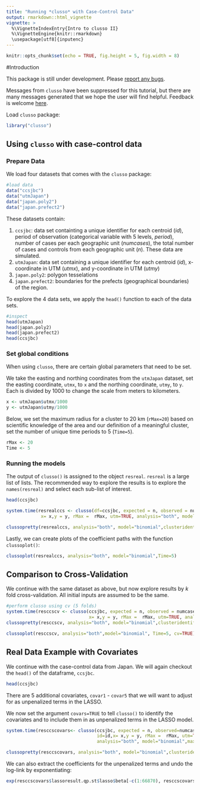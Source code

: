 ---
title: "Running *clusso* with Case-Control Data"
output: rmarkdown::html_vignette
vignette: >
  %\VignetteIndexEntry{Intro to clusso II}
  %\VignetteEngine{knitr::rmarkdown}
  \usepackage[utf8]{inputenc}
---

```{r setup, include=FALSE}
knitr::opts_chunk$set(echo = TRUE, fig.height = 5, fig.width = 8)
```

#Introduction

This package is still under development. Please [report any bugs](https://github.com/mkamenet3/clusso/issues).

Messages from `clusso` have been suppressed for this tutorial, but there are many messages generated that we hope the user will find helpful. Feedback is welcome [here](https://github.com/mkamenet3/clusso/issues).

Load `clusso` package:

```{r, message=FALSE, warning=FALSE}
library("clusso")

```


## Using `clusso` with case-control data 

### Prepare Data

We load four datasets that comes with the `clusso` package:

```{r}
#load data
data("ccsjbc")
data("utmJapan")
data("japan.poly2")
data("japan.prefect2")

```


These datasets contain:

1. `ccsjbc`: data set containting a unique identifier for each centroid (*id*), period of observation (categorical variable with 5 levels, *period*), number of cases per each geographic unit (*numcases*), the total number of cases and controls from each geographic unit (*n*). These data are simulated.
1. `utmJapan`: data set containing a unique identifier for each centroid (*id*), x-coordinate in UTM (*utmx*), and y-coordinate in UTM (*utmy*)
1. `japan.poly2`: polygon tesselations
1. `japan.prefect2`: boundaries for the prefects (geographical boundaries) of the region.


To explore the 4 data sets, we apply the `head()` function to each of the data sets.



```{r}
#inspect
head(utmJapan)
head(japan.poly2)
head(japan.prefect2)
head(ccsjbc)
```

### Set global conditions

When using `clusso`, there are certain global parameters that need to be set.

We take the easting and northing coordinates from the `utmJapan` dataset, set the easting coordinate, `utmx`, to `x` and the northing coordinate, `utmy`, to `y`. Each is divided by 1000 to change the scale from meters to kilometers.


```{r}
x <- utmJapan$utmx/1000
y <- utmJapan$utmy/1000
```

Below, we set the maximum radius for a cluster to 20 km (`rMax=20`) based on scientific knowledge of the area and our definition of a meaningful cluster, set the number of unique time periods to 5 (`Time=5`). 


```{r}
rMax <- 20 
Time <- 5
```


### Running the models



The output of `clusso()` is assigned to the object `resreal`. `resreal` is a large list of lists. The recommended way to explore the results is to explore the `names(resreal)` and select each sub-list of interest.

```{r}
head(ccsjbc)

system.time(resrealccs <- clusso(df=ccsjbc, expected = n, observed = numcases,timeperiod = factor(period), covars=FALSE,
             x= x,y = y, rMax =  rMax, utm=TRUE, analysis="both", model="binomial",maxclust=11))

```


```{r}
clussopretty(resrealccs, analysis="both", model="binomial",clusteridentify=FALSE)
```


Lastly, we can create plots of the coefficient paths with the function `clussoplot()`:

```{r}
clussoplot(resrealccs, analysis="both", model="binomial",Time=5)
```


## Comparison to Cross-Validation

We continue with the same dataset as above, but now explore results by $k$ fold cross-validation. All initial inputs are assumed to be the same.


```{r}
#perform clusso using cv (5 folds)
system.time(resccscv <- clusso(ccsjbc, expected = n, observed = numcases,timeperiod = factor(period), covars=FALSE, 
                               x= x,y = y, rMax =  rMax, utm=TRUE, analysis="both", model="binomial",maxclust=11, cv=5))
clussopretty(resccscv, analysis="both", model="binomial",clusteridentify=FALSE, cv=TRUE)

clussoplot(resccscv, analysis="both",model="binomial", Time=5, cv=TRUE)
```

## Real Data Example with Covariates

We continue with the case-control data from Japan. We will again checkout the `head()` of the dataframe, `ccsjbc`. 


```{r}
head(ccsjbc)
```


There are 5 additional covariates, `covar1` - `covar5` that we will want to adjust for as unpenalized terms in the LASSO.


We now set the argument `covars=TRUE` to tell `clusso()` to identify the covariates and to include them in as unpenalized terms in the LASSO model.



```{r}
system.time(resccscovars<- clusso(ccsjbc, expected = n, observed=numcases,timeperiod = factor(period), covars=TRUE, 
                                  id=id,x= x,y = y, rMax =  rMax, utm=TRUE,
                                  analysis="both", model="binomial",maxclust=11))

```



```{r}
clussopretty(resccscovars, analysis="both", model="binomial",clusteridentify = FALSE)
```


We can also extract the coefficients for the unpenalized terms and undo the log-link by exponentiating:

```{r}
exp(resccscovars$lassoresult.qp.st$lasso$beta[-c(1:66870), resccscovars$lassoresult.qp.st$numclust.qbic+1])
```






































